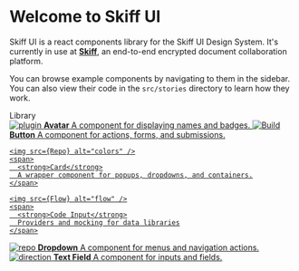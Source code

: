 
<Meta title="Skiff/Introduction" />

<style>{`
  .subheading {
    --mediumdark: '#999999';
    font-weight: 900;
    font-size: 13px;
    color: #999;
    letter-spacing: 6px;
    line-height: 24px;
    text-transform: uppercase;
    margin-bottom: 12px;
    margin-top: 40px;
  }

  .link-list {
    display: grid;
    grid-template-columns: 1fr;
    grid-template-rows: 1fr 1fr;
    row-gap: 10px;
  }

  @media (min-width: 620px) {
    .link-list {
      row-gap: 20px;
      column-gap: 20px;
      grid-template-columns: 1fr 1fr;
    }
  }

  @media all and (-ms-high-contrast:none) {
  .link-list {
      display: -ms-grid;
      -ms-grid-columns: 1fr 1fr;
      -ms-grid-rows: 1fr 1fr;
    }
  }

  .link-item {
    display: block;
    padding: 20px 30px 20px 15px;
    border: 1px solid #00000010;
    border-radius: 5px;
    transition: background 150ms ease-out, border 150ms ease-out, transform 150ms ease-out;
    color: #333333;
    display: flex;
    align-items: flex-start;
  }

  .link-item:hover {
    border-color: #1EA7FD50;
    transform: translate3d(0, -3px, 0);
    box-shadow: rgba(0, 0, 0, 0.08) 0 3px 10px 0;
  }

  .link-item:active {
    border-color: #1EA7FD;
    transform: translate3d(0, 0, 0);
  }

  .link-item strong {
    font-weight: 700;
    display: block;
    margin-bottom: 2px;
  }
  
  .link-item img {
    height: 40px;
    width: 40px;
    margin-right: 15px;
    flex: none;
  }

  .link-item span {
    font-size: 14px;
    line-height: 20px;
  }

  .tip {
    display: inline-block;
    border-radius: 1em;
    font-size: 11px;
    line-height: 12px;
    font-weight: 700;
    background: #E7FDD8;
    color: #66BF3C;
    padding: 4px 12px;
    margin-right: 10px;
    vertical-align: top;
  }

  .tip-wrapper {
    font-size: 13px;
    line-height: 20px;
    margin-top: 40px;
    margin-bottom: 40px;
  }

  .tip-wrapper code {
    font-size: 12px;
    display: inline-block;
  }

  
`}</style>

# Welcome to Skiff UI

Skiff UI is a react components library for the Skiff UI Design System. 
It's currently in use at [**Skiff**](https://skiff.org), an end-to-end encrypted document collaboration platform.

You can browse example components by navigating to them in the sidebar. You can also view their code in the `src/stories` directory to learn how they work.

<div className="subheading">Library</div>

<div className="link-list">
  <a
    className="link-item"
    href="?path=/story/example-avatar--default"
  >
    <img src={Colors} alt="plugin" />
    <span>
      <strong>Avatar</strong>
      A component for displaying names and badges.
    </span>
  </a>
  <a
    className="link-item"
    href="?path=/story/example-button--primary"
  >
    <img src={StackAlt} alt="Build" />
    <span>
      <strong>Button</strong>
      A component for actions, forms, and submissions.
    </span>
  </a>
  <a
    className="link-item"
    href="?path=/story/example-card--primary"
    
  >
    <img src={Repo} alt="colors" />
    <span>
      <strong>Card</strong>
      A wrapper component for popups, dropdowns, and containers.
    </span>
  </a>
  <a
    className="link-item"
    href="?path=/story/example-code-input--default"
    
  >
    <img src={Flow} alt="flow" />
    <span>
      <strong>Code Input</strong>
      Providers and mocking for data libraries
    </span>
  </a>

  <a className="link-item" href="?path=/story/example-dropdown--default">
    <img src={Comments} alt="repo" />
    <span>
      <strong>Dropdown</strong>
      A component for menus and navigation actions.
    </span>
  </a>
  <a className="link-item" href="?path=/story/example-text-field--default">
    <img src={Code} alt="direction" />
    <span>
      <strong>Text Field</strong>
      A component for inputs and fields.
    </span>
  </a>
</div>